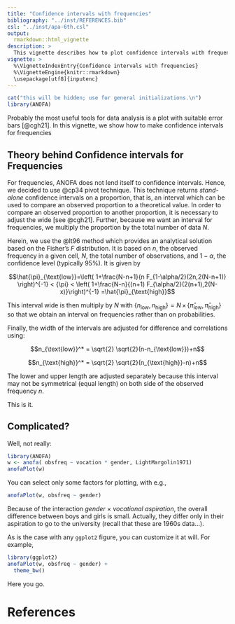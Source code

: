 ---
title: "Confidence intervals with frequencies"
bibliography: "../inst/REFERENCES.bib"
csl: "../inst/apa-6th.csl"
output: 
  rmarkdown::html_vignette
description: >
  This vignette describes how to plot confidence intervals with frequencies.
vignette: >
  %\VignetteIndexEntry{Confidence intervals with frequencies}
  %\VignetteEngine{knitr::rmarkdown}
  \usepackage[utf8]{inputenc}
---

```{r, echo = FALSE, message = FALSE, results = 'hide', warning = FALSE}
cat("this will be hidden; use for general initializations.\n")
library(ANOFA)
```

Probably the most useful tools for data analysis is a plot with
suitable error bars [@cgh21]. In this vignette, we show how
to make confidence intervals for frequencies

## Theory behind Confidence intervals for Frequencies

For frequencies, ANOFA does not
lend itself to confidence intervals. Hence, we decided to use
@cp34 pivot technique. This technique returns _stand-alone_
confidence intervals on a proportion, that is, an interval which can be 
used to compare an observed proportion to a theoretical value.
In order to compare an observed proportion to another proportion, it
is necessary to adjust the wide [see @cgh21]. Further, because we
want an interval for frequencies, we multiply the proportion by the 
total number of data $N$.

Herein, we use the @lt96 method which provides an analytical solution
based on the Fisher's $F$ distribution. It is based on $n$, the observed
frequency in a given cell, $N$, the total number of observations, and
$1-\alpha$, the confidence level (typically 95%). It is given by

$$\hat{\pi}_{\text{low}}=\left(
1+\frac{N-n+1}{n F_{1-\alpha/2}(2n,2(N-n+1)}
\right)^{-1}
< {\pi} <
\left( 
1+\frac{N-n}{(n+1) F_{\alpha/2}(2(n+1),2(N-x)}\right)^{-1}
=\hat{\pi}_{\text{high}}$$

This interval wide is then multiply by $N$ with
$\{n_{\text{low}}, n_{\text{high}} \} = N \, \times\, \{ \hat{\pi}_{\text{low}}, \hat{\pi}_{\text{high}} \}$ 
so that we obtain an interval on frequencies rather than on probabilities.

Finally, the width of the intervals are adjusted for difference and 
correlations using:

$$n_{\text{low}}^* =  \sqrt{2} \sqrt{2}(n-n_{\text{low}})+n$$

$$n_{\text{high}}^* =  \sqrt{2} \sqrt{2}(n_{\text{high}}-n)+n$$ 

The lower and upper length are adjusted separately because this interval
may not be symmetrical (equal length) on both side of the observed frequency $n$.

This is it.

## Complicated?

Well, not really:

```{r, message=FALSE, warning=FALSE, fig.width=5, fig.height=3, fig.cap="**Figure 1**. The frequencies of the Light & Margolin, 1971, data as a function of aspiration for higher education and as a function of gender. Error bars show difference-adjusted 95% confidence intervals."}
library(ANOFA)
w <- anofa( obsfreq ~ vocation * gender, LightMargolin1971)
anofaPlot(w) 
```

You can select only some factors for plotting, with e.g., 

```{r, message=FALSE, warning=FALSE, fig.width=4, fig.height=3, fig.cap="**Figure 2**. The frequencies of the Light & Margolin, 1971, data as a function of gender. Error bars show difference-adjusted 95% confidence intervals."}
anofaPlot(w, obsfreq ~ gender) 
```

Because of the interaction _gender_ $\times$ _vocational aspiration_, 
the overall difference between boys and girls is
small. Actually, they differ only in their aspiration to go to the university
(recall that these are 1960s data...).

As is the case with any ``ggplot2`` figure, you can customize it at will. 
For example,

```{r, message=FALSE, warning=FALSE, fig.width=4, fig.height=3, fig.cap="**Figure 3**. Same as Figure 2 with some customization."}
library(ggplot2)
anofaPlot(w, obsfreq ~ gender) +
  theme_bw()
```


Here you go.


# References


